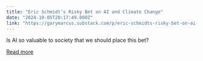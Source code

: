 ```yaml
---
title: "Eric Schmidt’s Risky Bet on AI and Climate Change"
date: "2024-10-05T20:17:49.000Z"
link: "https://garymarcus.substack.com/p/eric-schmidts-risky-bet-on-ai-and"
---
```


Is AI so valuable to society that we should place this bet?

[Read more](https://garymarcus.substack.com/p/eric-schmidts-risky-bet-on-ai-and)
